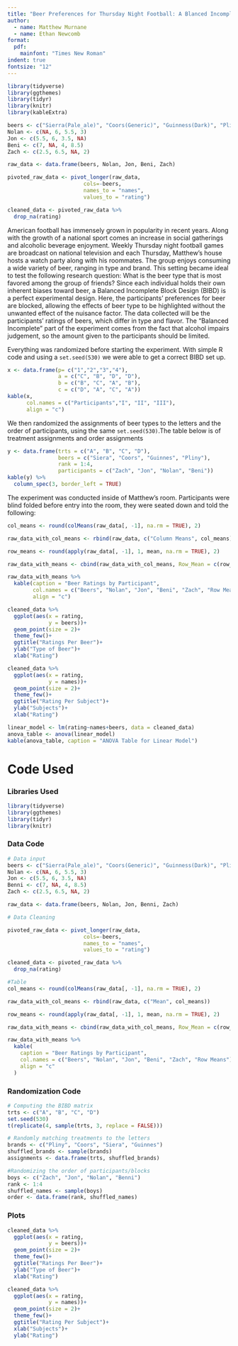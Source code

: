 ```yaml
---
title: "Beer Preferences for Thursday Night Football: A Blanced Incomplete Block Design Experiment"
author:
  - name: Matthew Murnane
  - name: Ethan Newcomb
format:
  pdf:
    mainfont: "Times New Roman"
indent: true
fontsize: "12"
---
```


```r
library(tidyverse)
library(ggthemes)
library(tidyr)
library(knitr)
library(kableExtra)

beers <- c("Sierra(Pale_ale)", "Coors(Generic)", "Guinness(Dark)", "Pliny(IPA)")
Nolan <- c(NA, 6, 5.5, 3)
Jon <- c(5.5, 6, 3.5, NA)
Beni <- c(7, NA, 4, 8.5)
Zach <- c(2.5, 6.5, NA, 2)

raw_data <- data.frame(beers, Nolan, Jon, Beni, Zach)

pivoted_raw_data <- pivot_longer(raw_data,
                        cols=-beers,
                        names_to = "names",
                        values_to = "rating")

cleaned_data <- pivoted_raw_data %>% 
  drop_na(rating)
```

\newpage

\begin{center}
\textbf{\Large Abstract}
\end{center}



\newpage

\begin{center}
\textbf{\Large Introduction}
\end{center}
American football has immensely grown in popularity in recent years. Along with the growth of a national sport comes an increase in social gatherings and alcoholic beverage enjoyment. Weekly Thursday night football games are broadcast on national television and each Thursday, Matthew’s house hosts a watch party along with his roommates. The group enjoys consuming a wide variety of beer, ranging in type and brand. 
This setting became ideal to test the following research question: What is the beer type that is most favored among the group of friends? Since each individual holds their own inherent biases toward beer, a Balanced Incomplete Block Design (BIBD) is a perfect experimental design. Here, the participants’ preferences for beer are blocked, allowing the effects of beer type to be highlighted without the unwanted effect of the nuisance factor. The data collected will be the participants’ ratings of beers, which differ in type and flavor. The “Balanced Incomplete” part of the experiment comes from the fact that alcohol impairs judgement, so the amount given to the participants should be limited. 



\begin{center}
\textbf{\Large Methods}
\end{center}

Everything was randomized before starting the experiment. With simple R code and using a `set.seed(530)` we were able to get a correct BIBD set up.
```r
x <- data.frame(p= c("1","2","3","4"),
                a = c("C", "B", "D", "D"),
                b = c("B", "C", "A", "B"),
                c = c("D", "A", "C", "A"))
kable(x,
      col.names = c("Participants","I", "II", "III"),
      align = "c")
```
We then randomized the assignments of beer types to the letters and the order of participants, using the same `set.seed(530)`.The table below is of treatment assignments and order assignments
```r
y <- data.frame(trts = c("A", "B", "C", "D"),
                beers = c("Siera", "Coors", "Guinnes", "Pliny"),
                rank = 1:4,
                participants = c("Zach", "Jon", "Nolan", "Beni"))
kable(y) %>% 
  column_spec(3, border_left = TRUE)
```



The experiment was conducted inside of Matthew's room. Participants were blind folded before entry into the room, they were seated down and told the following:
\begin{quote}
You will be offered three beers during the experiment. You will drink a glass of water, then taste the beer. After tasting you will rate the beer on a scale from 1 to 10. 1 meaning "I never want to drink this again", 5 meaning "this is an okay beer, and 10 meaning "I want a whole glass of this beer right now". Half points are allowed.
\end{quote}



\newpage

\begin{center}
\textbf{\Large Results}
\end{center}

```r
col_means <- round(colMeans(raw_data[, -1], na.rm = TRUE), 2)

raw_data_with_col_means <- rbind(raw_data, c("Column Means", col_means))

row_means <- round(apply(raw_data[, -1], 1, mean, na.rm = TRUE), 2)

raw_data_with_means <- cbind(raw_data_with_col_means, Row_Mean = c(row_means, NA))

raw_data_with_means %>%
  kable(caption = "Beer Ratings by Participant",
        col.names = c("Beers", "Nolan", "Jon", "Beni", "Zach", "Row Means"),
        align = "c")
```


```r
cleaned_data %>% 
  ggplot(aes(x = rating,
             y = beers))+
  geom_point(size = 2)+
  theme_few()+
  ggtitle("Ratings Per Beer")+
  ylab("Type of Beer")+
  xlab("Rating")
```

```r
cleaned_data %>% 
  ggplot(aes(x = rating,
             y = names))+
  geom_point(size = 2)+
  theme_few()+
  ggtitle("Rating Per Subject")+
  ylab("Subjects")+
  xlab("Rating")
```

```r
linear_model <- lm(rating~names+beers, data = cleaned_data)
anova_table <- anova(linear_model)
kable(anova_table, caption = "ANOVA Table for Linear Model")
```



\newpage

\begin{center}
\textbf{\Large Conclusion}
\end{center}



\newpage

\begin{center}
\textbf{\Large Appendix}
\end{center}

# Code Used

### Libraries Used

```r
library(tidyverse)
library(ggthemes)
library(tidyr)
library(knitr)
```

### Data Code

```r
# Data input
beers <- c("Sierra(Pale_ale)", "Coors(Generic)", "Guinness(Dark)", "Pliny(IPA)")
Nolan <- c(NA, 6, 5.5, 3)
Jon <- c(5.5, 6, 3.5, NA)
Benni <- c(7, NA, 4, 8.5)
Zach <- c(2.5, 6.5, NA, 2)

raw_data <- data.frame(beers, Nolan, Jon, Benni, Zach)

# Data Cleaning

pivoted_raw_data <- pivot_longer(raw_data,
                        cols=-beers,
                        names_to = "names",
                        values_to = "rating")

cleaned_data <- pivoted_raw_data %>% 
  drop_na(rating)
```

```r
#Table
col_means <- round(colMeans(raw_data[, -1], na.rm = TRUE), 2)

raw_data_with_col_means <- rbind(raw_data, c("Mean", col_means))

row_means <- round(apply(raw_data[, -1], 1, mean, na.rm = TRUE), 2)

raw_data_with_means <- cbind(raw_data_with_col_means, Row_Mean = c(row_means, NA))

raw_data_with_means %>%
  kable(
    caption = "Beer Ratings by Participant",
    col.names = c("Beers", "Nolan", "Jon", "Beni", "Zach", "Row Means"),
    align = "c"
  )
```

### Randomization Code

```r
# Computing the BIBD matrix
trts <- c("A", "B", "C", "D")
set.seed(530)
t(replicate(4, sample(trts, 3, replace = FALSE)))

# Randomly matching treatments to the letters
brands <- c("Pliny", "Coors", "Siera", "Guinnes")
shuffled_brands <- sample(brands)
assignments <- data.frame(trts, shuffled_brands)

#Randomizing the order of participants/blocks
boys <- c("Zach", "Jon", "Nolan", "Benni")
rank <- 1:4
shuffled_names <- sample(boys)
order <- data.frame(rank, shuffled_names)
```

### Plots
```r
cleaned_data %>% 
  ggplot(aes(x = rating,
             y = beers))+
  geom_point(size = 2)+
  theme_few()+
  ggtitle("Ratings Per Beer")+
  ylab("Type of Beer")+
  xlab("Rating")
```

```r
cleaned_data %>% 
  ggplot(aes(x = rating,
             y = names))+
  geom_point(size = 2)+
  theme_few()+
  ggtitle("Rating Per Subject")+
  xlab("Subjects")+
  ylab("Rating")
```

